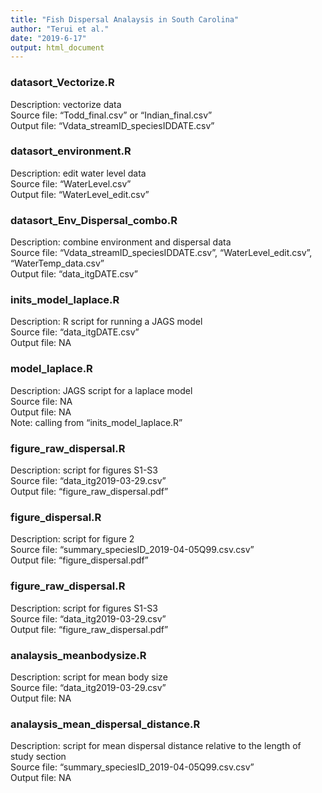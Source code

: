 ```yaml
---
title: "Fish Dispersal Analaysis in South Carolina"
author: "Terui et al."
date: "2019-6-17"
output: html_document
---
```

### datasort_Vectorize.R
Description: vectorize data  
Source file: "Todd_final.csv" or "Indian_final.csv"  
Output file: "Vdata_streamID_speciesIDDATE.csv"  

### datasort_environment.R
Description: edit water level data  
Source file: "WaterLevel.csv"  
Output file: "WaterLevel_edit.csv"  

### datasort_Env_Dispersal_combo.R
Description: combine environment and dispersal data  
Source file: "Vdata_streamID_speciesIDDATE.csv", "WaterLevel_edit.csv", "WaterTemp_data.csv"  
Output file: "data_itgDATE.csv"  

### inits_model_laplace.R
Description: R script for running a JAGS model  
Source file: "data_itgDATE.csv"  
Output file: NA  

### model_laplace.R
Description: JAGS script for a laplace model  
Source file: NA  
Output file: NA  
Note: calling from "inits_model_laplace.R"  

### figure_raw_dispersal.R
Description: script for figures S1-S3  
Source file: "data_itg2019-03-29.csv"  
Output file: "figure_raw_dispersal.pdf"  

### figure_dispersal.R
Description: script for figure 2  
Source file: "summary_speciesID_2019-04-05Q99.csv.csv"  
Output file: "figure_dispersal.pdf"  

### figure_raw_dispersal.R
Description: script for figures S1-S3  
Source file: "data_itg2019-03-29.csv"  
Output file: "figure_raw_dispersal.pdf"  

### analaysis_meanbodysize.R
Description: script for mean body size  
Source file: "data_itg2019-03-29.csv"  
Output file: NA  

### analaysis_mean_dispersal_distance.R
Description: script for mean dispersal distance relative to the length of study section  
Source file: "summary_speciesID_2019-04-05Q99.csv.csv"  
Output file: NA  